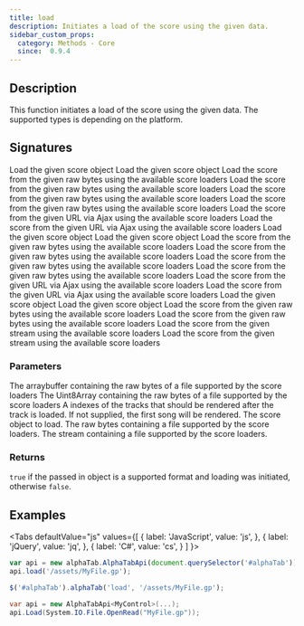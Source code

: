 ```yaml
---
title: load
description: Initiates a load of the score using the given data.
sidebar_custom_props:
  category: Methods - Core
  since:  0.9.4
---
```



<SinceBadge since="0.9.4" />


## Description
This function initiates a load of the score using the given data. The supported types is depending on the platform. 

## Signatures

<TypeTable>
    <TypeRow type="js" name="function load(score)">
        Load the given score object
    </TypeRow>
    <TypeRow type="js" name="function load(score, trackIndexes)">
        Load the given score object
    </TypeRow>
    <TypeRow type="js" name="function load(arrayBuffer)">
        Load the score from the given raw bytes using the available score loaders
    </TypeRow>
    <TypeRow type="js" name="function load(arrayBuffer, trackIndexes)">
        Load the score from the given raw bytes using the available score loaders
    </TypeRow>
    <TypeRow type="js" name="function load(uint8array)">
        Load the score from the given raw bytes using the available score loaders
    </TypeRow>
    <TypeRow type="js" name="function load(uint8array, trackIndexes)">
        Load the score from the given raw bytes using the available score loaders
    </TypeRow>
    <TypeRow type="js" name="function load(url)">
        Load the score from the given URL via Ajax using the available score loaders
    </TypeRow>
    <TypeRow type="js" name="function load(url, trackIndexes)">
        Load the score from the given URL via Ajax using the available score loaders
    </TypeRow>
    <TypeRow type="jquery" name="alphaTab('load', score)">
        Load the given score object
    </TypeRow>
    <TypeRow type="jquery" name="alphaTab('load', score, trackIndexes)">
        Load the given score object
    </TypeRow>
    <TypeRow type="jquery" name="alphaTab('load', arraybuffer)">
        Load the score from the given raw bytes using the available score loaders
    </TypeRow>
    <TypeRow type="jquery" name="alphaTab('load', arraybuffer, trackIndexes)">
        Load the score from the given raw bytes using the available score loaders
    </TypeRow>
    <TypeRow type="jquery" name="alphaTab('load', uint8array)">
        Load the score from the given raw bytes using the available score loaders
    </TypeRow>
    <TypeRow type="jquery" name="alphaTab('load', uint8array, trackIndexes)">
        Load the score from the given raw bytes using the available score loaders
    </TypeRow>
    <TypeRow type="jquery" name="alphaTab('load', url)">
        Load the score from the given URL via Ajax using the available score loaders
    </TypeRow>
    <TypeRow type="jquery" name="alphaTab('load', url, trackIndexes)">
        Load the score from the given URL via Ajax using the available score loaders
    </TypeRow>
    <TypeRow type="net" name="bool Load(Score score)">
        Load the given score object
    </TypeRow>
    <TypeRow type="net" name="bool Load(Score score, int[] trackIndexes)">
        Load the given score object
    </TypeRow>
    <TypeRow type="net" name="bool Load(byte[] raw)">
        Load the score from the given raw bytes using the available score loaders
    </TypeRow>
    <TypeRow type="net" name="bool Load(byte[] raw, int[] trackIndexes)">
        Load the score from the given raw bytes using the available score loaders
    </TypeRow>
    <TypeRow type="net" name="bool Load(Stream raw)">
        Load the score from the given stream using the available score loaders
    </TypeRow>
    <TypeRow type="net" name="bool Load(Stream raw, int[] trackIndexes)">
        Load the score from the given stream using the available score loaders
    </TypeRow>
</TypeTable>

### Parameters

<ParameterTable>
    <ParameterRow platform="js-jquery" name="arraybuffer" type="ArrayBuffer">
        The arraybuffer containing the raw bytes of a file supported by the score loaders
    </ParameterRow>
    <ParameterRow platform="js-jquery" name="uint8array" type="Uint8Array">
        The Uint8Array containing the raw bytes of a file supported by the score loaders
    </ParameterRow>
    <ParameterRow platform="all" name="trackIndexes" type="int[]">
        A indexes of the tracks that should be rendered after the track is loaded. If not supplied, the first song will be rendered.
    </ParameterRow>
    <ParameterRow platform="net" name="score" type="AlphaTab.Model.Score">
        The score object to load.
    </ParameterRow>
    <ParameterRow platform="net" name="raw" type="byte[]">
        The raw bytes containing a file supported by the score loaders.
    </ParameterRow>
    <ParameterRow platform="net" name="raw" type="System.IO.Stream">
        The stream containing a file supported by the score loaders.
    </ParameterRow>
</ParameterTable>

### Returns
`true` if the passed in object is a supported format and loading was initiated, otherwise `false`.

## Examples

<Tabs
  defaultValue="js"
  values={[
    { label: 'JavaScript', value: 'js', },
    { label: 'jQuery', value: 'jq', },
    { label: 'C#', value: 'cs', }
  ]
}>
<TabItem value="js">

```js
var api = new alphaTab.AlphaTabApi(document.querySelector('#alphaTab'));
api.load('/assets/MyFile.gp');
```

</TabItem>
<TabItem value="jq">

```js
$('#alphaTab').alphaTab('load', '/assets/MyFile.gp');
```

</TabItem>
<TabItem value="cs">

```csharp
var api = new AlphaTabApi<MyControl>(...);
api.Load(System.IO.File.OpenRead("MyFile.gp"));
```

</TabItem>
</Tabs>